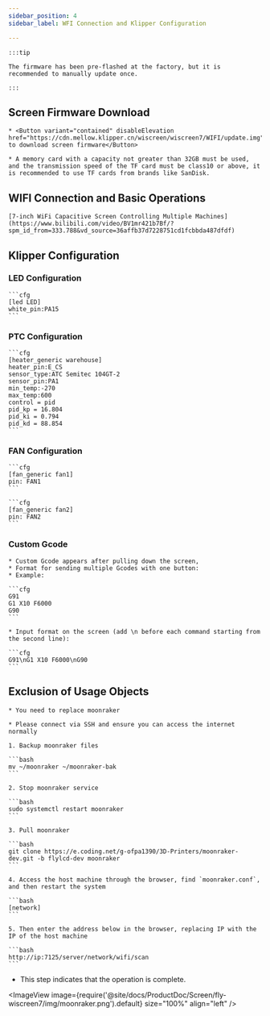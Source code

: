 ```yaml
---
sidebar_position: 4
sidebar_label: WFI Connection and Klipper Configuration

---
```





    :::tip

    The firmware has been pre-flashed at the factory, but it is recommended to manually update once.

    :::

## Screen Firmware Download

    * <Button variant="contained" disableElevation href="https://cdn.mellow.klipper.cn/wiscreen/wiscreen7/WIFI/update.img">Click to download screen firmware</Button>

    * A memory card with a capacity not greater than 32GB must be used, and the transmission speed of the TF card must be class10 or above, it is recommended to use TF cards from brands like SanDisk.

## WIFI Connection and Basic Operations

    [7-inch WiFi Capacitive Screen Controlling Multiple Machines](https://www.bilibili.com/video/BV1mr421b7Bf/?spm_id_from=333.788&vd_source=36affb37d7228751cd1fcbbda487dfdf)

## Klipper Configuration

### LED Configuration

    ```cfg
    [led LED]
    white_pin:PA15
    ```

### PTC Configuration

    ```cfg
    [heater_generic warehouse]
    heater_pin:E_CS
    sensor_type:ATC Semitec 104GT-2
    sensor_pin:PA1
    min_temp:-270
    max_temp:600
    control = pid
    pid_kp = 16.804
    pid_ki = 0.794
    pid_kd = 88.854
    ```

### FAN Configuration

    ```cfg
    [fan_generic fan1]
    pin: FAN1
    ```

    ```cfg
    [fan_generic fan2]
    pin: FAN2
    ```

### Custom Gcode

    * Custom Gcode appears after pulling down the screen,
    * Format for sending multiple Gcodes with one button:
    * Example:

    ```cfg
    G91 
    G1 X10 F6000
    G90
    ```

    * Input format on the screen (add \n before each command starting from the second line):

    ```cfg
    G91\nG1 X10 F6000\nG90
    ```

## Exclusion of Usage Objects

    * You need to replace moonraker

    * Please connect via SSH and ensure you can access the internet normally

    1. Backup moonraker files

    ```bash
    mv ~/moonraker ~/moonraker-bak
    ```

    2. Stop moonraker service

    ```bash
    sudo systemctl restart moonraker
    ```

    3. Pull moonraker

    ```bash
    git clone https://e.coding.net/g-ofpa1390/3D-Printers/moonraker-dev.git -b flylcd-dev moonraker
    ```

    4. Access the host machine through the browser, find `moonraker.conf`, and then restart the system

    ```bash
    [network]
    ```

    5. Then enter the address below in the browser, replacing IP with the IP of the host machine

    ```bash
    http://ip:7125/server/network/wifi/scan
    ```

* This step indicates that the operation is complete.
    
<ImageView image={require('@site/docs/ProductDoc/Screen/fly-wiscreen7/img/moonraker.png').default} size="100%" align="left" />